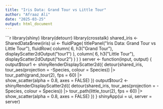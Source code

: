 ---
title: "Iris Data: Grand Tour vs Little Tour"
author: "Afraaz Ali"
date: "2025-03-25"
output: html_document
---
```{r setup, include=FALSE}
library(shiny)
library(detourr)
library(crosstalk)
shared_iris <- SharedData$new(iris)
ui <- fluidPage(
  titlePanel("Iris Data: Grand Tour vs Little Tour"),
  fluidRow(
    column(
      6, 
      h3("Grand Tour"),
      displayScatter2dOutput("tour1")
    ),
    column(
      6, 
      h3("Little Tour"),
      displayScatter2dOutput("tour2")
    )
  )
)
server <- function(input, output) {
  output$tour1 <- shinyRenderDisplayScatter2d({
    detour(shared_iris, tour_aes(projection = -Species, colour = Species)) |>
      tour_path(grand_tour(2), fps = 60) |>  
      show_scatter(alpha = 0.8, axes = FALSE)
  })
  output$tour2 <- shinyRenderDisplayScatter2d({
    detour(shared_iris, tour_aes(projection = -Species, colour = Species)) |>
      tour_path(little_tour(2), fps = 60) |>  
      show_scatter(alpha = 0.8, axes = FALSE)
  })
}
shinyApp(ui = ui, server = server)

